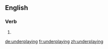 ==English==

===Verb===
{{head|en|present participle}}

# {{present participle of|underplay|lang=en}}

[[de:underplaying]]
[[fr:underplaying]]
[[zh:underplaying]]